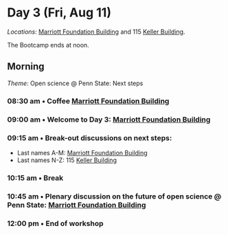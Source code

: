 # Day 3 (Fri, Aug 11) {- #day_3}

::: {.rmdimportant}

*Locations*: [Marriott Foundation Building](#marriott-fdn-bldg) and 115 [Keller Building](#keller-bldg).


The Bootcamp ends at noon.

:::

## Morning {- #day_3_am}

::: {.rmdnote}

*Theme*: Open science @ Penn State: Next steps

:::

### 08:30 am • Coffee [Marriott Foundation Building](#marriott-fdn-bldg)

### 09:00 am • Welcome to Day 3: [Marriott Foundation Building](#marriott-fdn-bldg)

### 09:15 am • Break-out discussions on next steps: 

- Last names A-M: [Marriott Foundation Building](#marriott-fdn-bldg)
- Last names N-Z: 115 [Keller Building](#keller-bldg)

### 10:15 am • Break

### 10:45 am • Plenary discussion on the future of open science @ Penn State: [Marriott Foundation Building](#marriott-fdn-bldg)

### 12:00 pm • End of workshop

